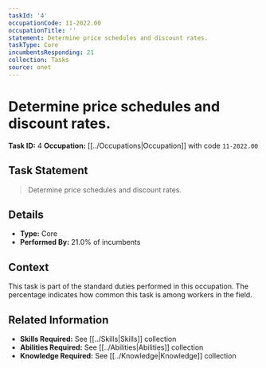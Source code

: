 ```yaml
---
taskId: '4'
occupationCode: 11-2022.00
occupationTitle: ''
statement: Determine price schedules and discount rates.
taskType: Core
incumbentsResponding: 21
collection: Tasks
source: onet
---
```

# Determine price schedules and discount rates.

**Task ID:** 4
**Occupation:** [[../Occupations|Occupation]] with code `11-2022.00`

## Task Statement

> Determine price schedules and discount rates.

## Details

- **Type:** Core
- **Performed By:** 21.0% of incumbents

## Context

This task is part of the standard duties performed in this occupation. The percentage indicates how common this task is among workers in the field.

## Related Information

- **Skills Required:** See [[../Skills|Skills]] collection
- **Abilities Required:** See [[../Abilities|Abilities]] collection
- **Knowledge Required:** See [[../Knowledge|Knowledge]] collection
